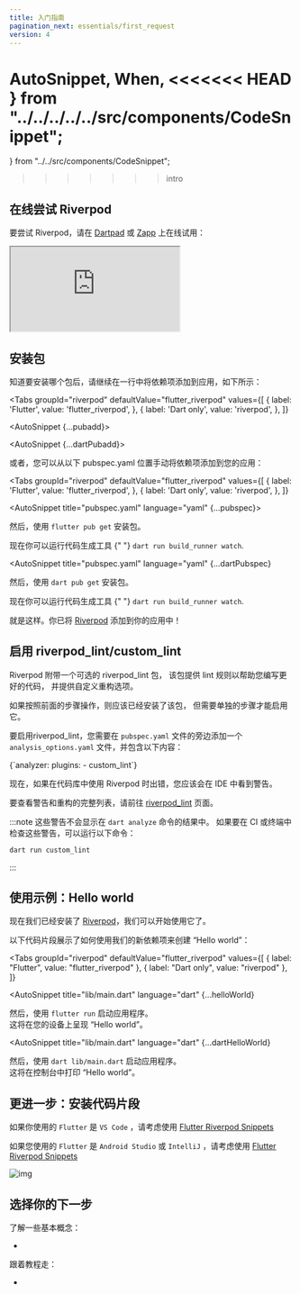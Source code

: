 ```yaml
---
title: 入门指南
pagination_next: essentials/first_request
version: 4
---
```


  AutoSnippet,
  When,
<<<<<<< HEAD
} from "../../../../../src/components/CodeSnippet";
=======
} from "../../src/components/CodeSnippet";
>>>>>>> intro

<!---
## Try Riverpod online
-->
## 在线尝试 Riverpod

<!---
To get a feel of Riverpod, try it online on [Dartpad](https://dartpad.dev/?null_safety=true&id=ef06ab3ce0b822e6cc5db0575248e6e2)
or on [Zapp](https://zapp.run/new):
-->
要尝试 Riverpod，请在 [Dartpad](https://dartpad.dev/?null_safety=true&id=ef06ab3ce0b822e6cc5db0575248e6e2) 
或 [Zapp](https://zapp.run/new) 上在线试用：

<iframe
  src="https://zapp.run/edit/zv2060sv306?theme=dark&lazy=false"
  style={{ width: "100%", border: 0, overflow: "hidden", aspectRatio: "1.5" }}
></iframe>

<!---
## Installing the package
-->
## 安装包

<!---
Once you know what package you want to install, proceed to add the dependency to your app in a single line like this:
-->
知道要安装哪个包后，请继续在一行中将依赖项添加到应用，如下所示：

<Tabs
  groupId="riverpod"
  defaultValue="flutter_riverpod"
  values={[
    { label: 'Flutter', value: 'flutter_riverpod', },
    { label: 'Dart only', value: 'riverpod', },
  ]}
>
<TabItem value="flutter_riverpod">

<AutoSnippet {...pubadd}></AutoSnippet>

</TabItem>

<TabItem value="riverpod">

<AutoSnippet {...dartPubadd}></AutoSnippet>

</TabItem>

</Tabs>

<!---
Alternatively, you can manually add the dependency to your app from within your `pubspec.yaml`:
-->
或者，您可以从以下 pubspec.yaml 位置手动将依赖项添加到您的应用：

<Tabs
  groupId="riverpod"
  defaultValue="flutter_riverpod"
  values={[
    { label: 'Flutter', value: 'flutter_riverpod', },
    { label: 'Dart only', value: 'riverpod', },
  ]}
>
<TabItem value="flutter_riverpod">

<AutoSnippet title="pubspec.yaml" language="yaml" {...pubspec}></AutoSnippet>

<!---
Then, install packages with `flutter pub get`.
-->
然后，使用 `flutter pub get` 安装包。

<!---
<When codegen={true}>
  You can now run the code-generator with{" "}
  <code>dart run build_runner watch</code>.
</When>
-->
<When codegen={true}>
  现在你可以运行代码生成工具 {" "} 
  <code>dart run build_runner watch</code>.
</When>

</TabItem>
<TabItem value="riverpod">

<AutoSnippet
  title="pubspec.yaml"
  language="yaml"
  {...dartPubspec}
></AutoSnippet>

<!---
Then, install packages with `dart pub get`.
-->
然后，使用 `dart pub get` 安装包。

<!---
<When codegen={true}>
  You can now run the code-generator with{" "}
  <code>flutter pub run build_runner watch</code>.
</When>
-->
<When codegen={true}>
  现在你可以运行代码生成工具 {" "} 
  <code>dart run build_runner watch</code>.
</When>

</TabItem>
</Tabs>

<!---
That's it. You've added [Riverpod] to your app!
-->
就是这样。你已将 [Riverpod] 添加到你的应用中！

<!---
## Enabling riverpod_lint/custom_lint
-->
## 启用 riverpod_lint/custom_lint

<!---
Riverpod comes with an optional [riverpod_lint]
package that provides lint rules to help you write better code, and
provide custom refactoring options.
-->
Riverpod 附带一个可选的 riverpod_lint 包，
该包提供 lint 规则以帮助您编写更好的代码，
并提供自定义重构选项。

<!---
The package should already be installed if you followed the previous steps, but a
separate step is necessary to enable it.
-->
如果按照前面的步骤操作，则应该已经安装了该包，
但需要单独的步骤才能启用它。

<!---
To enable [riverpod_lint], you need add an `analysis_options.yaml` placed next to
your `pubspec.yaml` and include the following:
-->
要启用riverpod_lint，您需要在 `pubspec.yaml` 文件的旁边添加一个
`analysis_options.yaml` 文件，并包含以下内容：

<CodeBlock language="yaml" title="analysis_options.yaml">
  {`analyzer:
  plugins:
    - custom_lint`}
</CodeBlock>

<!---
You should now see warnings in your IDE if you made mistakes when using Riverpod
in your codebase.
-->
现在，如果在代码库中使用 Riverpod 时出错，您应该会在 IDE 中看到警告。

<!---
To see the full list of warnings and refactorings, head to the [riverpod_lint] page.
-->
要查看警告和重构的完整列表，请前往 [riverpod_lint] 页面。

<!---
:::note
Those warnings will not show-up in the `dart analyze` command.  
If you want to check those warnings in the CI/terminal, you can run the following:
-->
:::note
这些警告不会显示在 `dart analyze` 命令的结果中。
如果要在 CI 或终端中检查这些警告，可以运行以下命令：

```sh
dart run custom_lint
```

:::

<!---
## Usage example: Hello world
-->
## 使用示例：Hello world

<!---
Now that we have installed [Riverpod], we can start using it.
-->
现在我们已经安装了 [Riverpod]，我们可以开始使用它了。

<!---
The following snippets showcase how to use our new dependency to make a "Hello world":
-->
以下代码片段展示了如何使用我们的新依赖项来创建 “Hello world”：


<Tabs
  groupId="riverpod"
  defaultValue="flutter_riverpod"
  values={[
    { label: "Flutter", value: "flutter_riverpod" },
    { label: "Dart only", value: "riverpod" },
  ]}
>
<TabItem value="flutter_riverpod">

<AutoSnippet
  title="lib/main.dart"
  language="dart"
  {...helloWorld}
></AutoSnippet>

<!---
Then, start the application with `flutter run`.  
This will render "Hello world" on your device.
-->
然后，使用 `flutter run` 启动应用程序。  
这将在您的设备上呈现 “Hello world”。

</TabItem>
<TabItem value="riverpod">

<AutoSnippet
  title="lib/main.dart"
  language="dart"
  {...dartHelloWorld}
></AutoSnippet>

<!---
Then, start the application with `dart lib/main.dart`.  
This will print "Hello world" in the console.
-->
然后，使用 `dart lib/main.dart` 启动应用程序。  
这将在控制台中打印 “Hello world”。

</TabItem>
</Tabs>

<!---
## Going further: Installing code snippets
-->
## 更进一步：安装代码片段

<!---
If you are using `Flutter` and `VS Code` , consider using [Flutter Riverpod Snippets](https://marketplace.visualstudio.com/items?itemName=robert-brunhage.flutter-riverpod-snippets)
-->
如果你使用的 `Flutter` 是 `VS Code` ，请考虑使用 [Flutter Riverpod Snippets](https://marketplace.visualstudio.com/items?itemName=robert-brunhage.flutter-riverpod-snippets)

<!---
If you are using `Flutter` and `Android Studio` or `IntelliJ`, consider using [Flutter Riverpod Snippets](https://plugins.jetbrains.com/plugin/14641-flutter-riverpod-snippets)
-->
如果您使用的 `Flutter` 是 `Android Studio` 或 `IntelliJ` ，请考虑使用 [Flutter Riverpod Snippets](https://plugins.jetbrains.com/plugin/14641-flutter-riverpod-snippets)

![img](/img/snippets/greetingProvider.gif)

<!---
## Choose your next step
-->
## 选择你的下一步

<!---
Learn some basic concepts:
-->
了解一些基本概念：

- <Link documentID="concepts/providers" />

<!---
Follow a cookbook:
-->
跟着教程走：

- <Link documentID="cookbooks/testing" />

[riverpod]: https://github.com/rrousselgit/riverpod
[hooks_riverpod]: https://pub.dev/packages/hooks_riverpod
[flutter_riverpod]: https://pub.dev/packages/flutter_riverpod
[flutter_hooks]: https://github.com/rrousselGit/flutter_hooks
[riverpod_lint]: https://pub.dev/packages/riverpod_lint
